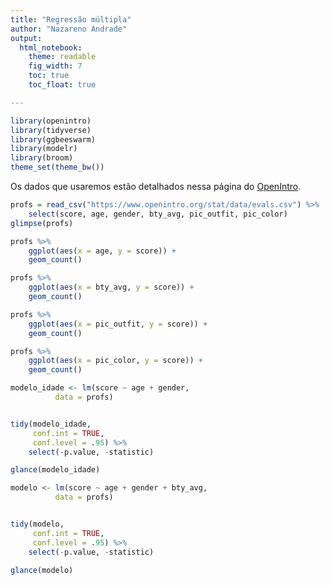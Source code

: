 ```yaml
---
title: "Regressão múltipla"
author: "Nazareno Andrade"
output: 
  html_notebook:
    theme: readable
    fig_width: 7
    toc: true
    toc_float: true

---
```


```r
library(openintro)
library(tidyverse)
library(ggbeeswarm)
library(modelr)
library(broom)
theme_set(theme_bw())
```

Os dados que usaremos estão detalhados nessa página do [OpenIntro](https://www.openintro.org/stat/data/?data=evals).

```r
profs = read_csv("https://www.openintro.org/stat/data/evals.csv") %>% 
    select(score, age, gender, bty_avg, pic_outfit, pic_color)
glimpse(profs)
```


```r
profs %>% 
    ggplot(aes(x = age, y = score)) + 
    geom_count()

profs %>% 
    ggplot(aes(x = bty_avg, y = score)) + 
    geom_count()

profs %>% 
    ggplot(aes(x = pic_outfit, y = score)) + 
    geom_count()

profs %>% 
    ggplot(aes(x = pic_color, y = score)) + 
    geom_count()
```

```r
modelo_idade <- lm(score ~ age + gender, 
          data = profs)


tidy(modelo_idade,
     conf.int = TRUE,
     conf.level = .95) %>%
    select(-p.value, -statistic)

glance(modelo_idade) 
```


```r
modelo <- lm(score ~ age + gender + bty_avg, 
          data = profs)


tidy(modelo,
     conf.int = TRUE,
     conf.level = .95) %>%
    select(-p.value, -statistic)

glance(modelo) 
```

